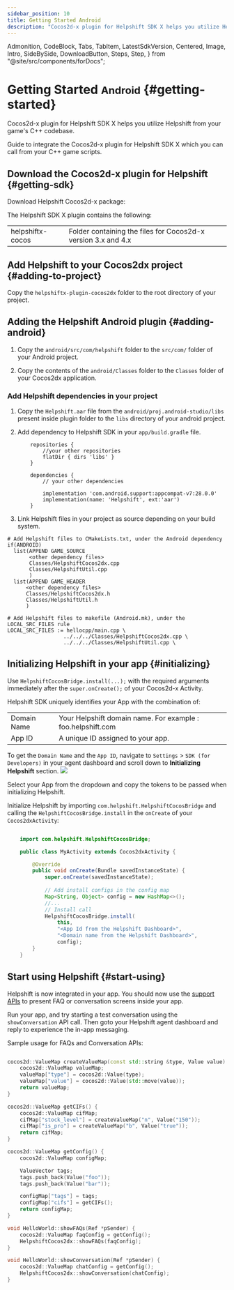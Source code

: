 ```yaml
---
sidebar_position: 10
title: Getting Started Android
description: "Cocos2d-x plugin for Helpshift SDK X helps you utilize Helpshift from your game's C++ codebase."
---
```


  Admonition,
  CodeBlock,
  Tabs,
  TabItem,
  LatestSdkVersion,
  Centered,
  Image,
  Intro,
  SideBySide,
  DownloadButton,
  Steps,
  Step,
} from "@site/src/components/forDocs";

# Getting Started <small>Android</small> {#getting-started}

<Intro>

Cocos2d-x plugin for Helpshift SDK X helps you utilize Helpshift from your game's C++ codebase.

</Intro>

Guide to integrate the Cocos2d-x plugin for Helpshift SDK X which you can call from your C++ game scripts.

## Download the Cocos2d-x plugin for Helpshift {#getting-sdk}

Download Helpshift Cocos2d-x package:

<DownloadButton
  text="Download SDK"
  link="[% sdkx-cocos2dx.android.sdk_url %]"
  classes="mb-4"
/>

The Helpshift SDK X plugin contains the following:

<div className="text-sm compact ">

|                  |                                                               |
| ---------------- | ------------------------------------------------------------- |
| helpshiftx-cocos | Folder containing the files for Cocos2d-x version 3.x and 4.x |

</div>

## Add Helpshift to your Cocos2dx project {#adding-to-project}

Copy the `helpshiftx-plugin-cocos2dx` folder to the root directory of your project.

## Adding the Helpshift Android plugin {#adding-android}

1. Copy the `android/src/com/helpshift` folder to the `src/com/` folder of your Android project.

2. Copy the contents of the `android/Classes` folder to the `Classes` folder of your Cocos2dx application.

### Add Helpshift dependencies in your project


1.  Copy the `Helpshift.aar` file from the `android/proj.android-studio/libs` present inside plugin folder to the `libs` directory of your android project.

2.  Add dependency to Helpshift SDK in your `app/build.gradle` file.

    ```
        repositories {
            //your other repositories
            flatDir { dirs 'libs' }
        }

        dependencies {
            // your other dependencies

            implementation 'com.android.support:appcompat-v7:28.0.0'
            implementation(name: 'Helpshift', ext:'aar')
        }
    ```

4.  Link Helpshift files in your project as source depending on your build system.

<Tabs>

<TabItem value="Using CMake" label="Using CMake">

    # Add Helpshift files to CMakeLists.txt, under the Android dependency
    if(ANDROID)
      list(APPEND GAME_SOURCE
           <other dependency files>
           Classes/HelpshiftCocos2dx.cpp
           Classes/HelpshiftUtil.cpp
           )
      list(APPEND GAME_HEADER
          <other dependency files>
          Classes/HelpshiftCocos2dx.h
          Classes/HelpshiftUtil.h
          )

</TabItem>
<TabItem value="Using ndk-build" label="Using ndk-build">

    # Add Helpshift files to makefile (Android.mk), under the LOCAL_SRC_FILES rule
    LOCAL_SRC_FILES := hellocpp/main.cpp \
                      ../../../Classes/HelpshiftCocos2dx.cpp \
                      ../../../Classes/HelpshiftUtil.cpp \

</TabItem>

</Tabs>

## Initializing Helpshift in your app {#initializing}

<Admonition type="info" title="Note">

Use `HelpshiftCocosBridge.install(...);` with the required arguments immediately after the `super.onCreate();` of your Cocos2d-x Activity.

</Admonition>

Helpshift SDK uniquely identifies your App with the combination of:

<div className="text-sm compact ">

|              |                                                             |
| -----------  | ----------------------------------------------------------- |
| Domain Name  | Your Helpshift domain name. For example : foo.helpshift.com |
| App ID       | A unique ID assigned to your app.                           |

</div>

To get the `Domain Name` and the `App ID`, navigate to `Settings` > `SDK (for Developers)` in your agent dashboard and scroll down to **Initializing Helpshift** section. <Image src="/static/books/common/settings-integration.png"  width="full" />

Select your App from the dropdown and copy the tokens to be passed when initializing Helpshift.

Initialize Helpshift by importing `com.helpshift.HelpshiftCocosBridge` and
calling the `HelpshiftCocosBridge.install` in the `onCreate` of your `Cocos2dxActivity`:

```java

    import com.helpshift.HelpshiftCocosBridge;

    public class MyActivity extends Cocos2dxActivity {

        @Override
        public void onCreate(Bundle savedInstanceState) {
            super.onCreate(savedInstanceState);
            
            // Add install configs in the config map
            Map<String, Object> config = new HashMap<>();
            //...
            // Install call
            HelpshiftCocosBridge.install(
                this,
                "<App Id from the Helpshift Dashboard>",
                "<Domain name from the Helpshift Dashboard>",
                config);  
        }
    }

```

## Start using Helpshift {#start-using}

Helpshift is now integrated in your app. You should now use the [support APIs](/sdkx-cocos2dx/support-tools-android) to present FAQ or conversation screens inside your app.

Run your app, and try starting a test conversation using the `showConversation` API call.
Then goto your Helpshift agent dashboard and reply to experience the in-app messaging.

Sample usage for FAQs and Conversation APIs:

```cpp

cocos2d::ValueMap createValueMap(const std::string &type, Value value) {
    cocos2d::ValueMap valueMap;
    valueMap["type"] = cocos2d::Value(type);
    valueMap["value"] = cocos2d::Value(std::move(value));
    return valueMap;
}

cocos2d::ValueMap getCIFs() {
    cocos2d::ValueMap cifMap;
    cifMap["stock_level"] = createValueMap("n", Value("150"));
    cifMap["is_pro"] = createValueMap("b", Value("true"));
    return cifMap;
}

cocos2d::ValueMap getConfig() {
    cocos2d::ValueMap configMap;

    ValueVector tags;
    tags.push_back(Value("foo"));
    tags.push_back(Value("bar"));

    configMap["tags"] = tags;
    configMap["cifs"] = getCIFs();
    return configMap;
}

void HelloWorld::showFAQs(Ref *pSender) {
    cocos2d::ValueMap faqConfig = getConfig();
    HelpshiftCocos2dx::showFAQs(faqConfig);
}

void HelloWorld::showConversation(Ref *pSender) {
    cocos2d::ValueMap chatConfig = getConfig();
    HelpshiftCocos2dx::showConversation(chatConfig);
}


```